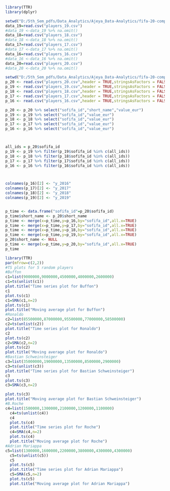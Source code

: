 ```{r}
library(TTR)
library(dplyr)
```

```{r}
setwd("D:/5th_Sem_pdfs/Data_Analytics/Ajeya_Data-Analytics/fifa-20-complete-player-dataset")
data_19=read.csv("players_19.csv")
#data_19 <-data_19 %>% na.omit()
data_18=read.csv("players_18.csv")
#data_18 <-data_18 %>% na.omit()
data_17=read.csv("players_17.csv")
#data_17 <-data_17 %>% na.omit()
data_16=read.csv("players_16.csv")
#data_16 <-data_16 %>% na.omit()
data_20=read.csv("players_20.csv")
#data_20 <-data_20 %>% na.omit()
```
```{r}
setwd("D:/5th_Sem_pdfs/Data_Analytics/Ajeya_Data-Analytics/fifa-20-complete-player-dataset")
p_20 <- read.csv("players_20.csv",header = TRUE,stringsAsFactors = FALSE)
p_19 <- read.csv("players_19.csv",header = TRUE,stringsAsFactors = FALSE)
p_18 <- read.csv("players_18.csv",header = TRUE,stringsAsFactors = FALSE)
p_17 <- read.csv("players_17.csv",header = TRUE,stringsAsFactors = FALSE)
p_16 <- read.csv("players_16.csv",header = TRUE,stringsAsFactors = FALSE)

p_20 <- p_20 %>% select("sofifa_id","short_name","value_eur")
p_19 <- p_19 %>% select("sofifa_id","value_eur")
p_18 <- p_18 %>% select("sofifa_id","value_eur")
p_17 <- p_17 %>% select("sofifa_id","value_eur")
p_16 <- p_16 %>% select("sofifa_id","value_eur")



all_ids = p_20$sofifa_id
p_19 <- p_19 %>% filter(p_19$sofifa_id %in% c(all_ids))
p_18 <- p_18 %>% filter(p_18$sofifa_id %in% c(all_ids))
p_17 <- p_17 %>% filter(p_17$sofifa_id %in% c(all_ids))
p_16 <- p_16 %>% filter(p_16$sofifa_id %in% c(all_ids))



colnames(p_16)[2] <- "y_2016"
colnames(p_17)[2] <- "y_2017"
colnames(p_18)[2] <- "y_2018"
colnames(p_19)[2] <- "y_2019"


p_time <- data.frame("sofifa_id"=p_20$sofifa_id)
p_time$short_name <- p_20$short_name
p_time <- merge(x=p_time,y=p_16,by="sofifa_id",all.x=TRUE)
p_time <- merge(x=p_time,y=p_17,by="sofifa_id",all.x=TRUE)
p_time <- merge(x=p_time,y=p_18,by="sofifa_id",all.x=TRUE)
p_time <- merge(x=p_time,y=p_19,by="sofifa_id",all.x=TRUE)
p_20$short_name <- NULL
p_time <- merge(x=p_time,y=p_20,by="sofifa_id",all.x=TRUE)
p_time

library(TTR)
par(mfrow=c(2,2))
#TS plots for 5 random players
#Buffon
c1=list(9000000,9000000,4500000,4000000,2600000)
c1=ts(unlist(c1))
plot.title("Time series plot for Buffon")
c1
plot.ts(c1)
c1=SMA(c1,n=2)
plot.ts(c1)
plot.title("Moving average plot for Buffon")
#Ronaldo
c2=list(85500000,87000000,95500000,77000000,58500000)
c2=ts(unlist(c2))
plot.title("Time series plot for Ronaldo")
c2
plot.ts(c2)
c2=SMA(c2,n=2)
plot.ts(c2)
plot.title("Moving average plot for Ronaldo")
#Bastian Schweinsteiger
c3=list(35000000,19000000,13500000,8500000,2900000)
c3=ts(unlist(c3))
plot.title("Time series plot for Bastian Schweinsteiger")
c3
plot.ts(c3)
c3=SMA(c3,n=2)

plot.ts(c3)
plot.title("Moving average plot for Bastian Schweinsteiger")
#B.Roche
c4=list(1500000,1300000,2100000,1200000,1100000)
  c4=ts(unlist(c4))
  c4
  plot.ts(c4)
  plot.title("Time series plot for Roche")
  c4=SMA(c4,n=2)
  plot.ts(c4)
  plot.title("Moving average plot for Roche")
#Adrian Mariappa
c5=list(1300000,1600000,2200000,3800000,4300000,4300000)
  c5=ts(unlist(c5))
  c5
  plot.ts(c5)
  plot.title("Time series plot for Adrian Mariappa")
  c5=SMA(c5,n=2)
  plot.ts(c5)
  plot.title("Moving average plot for Adrian Mariappa")
```
